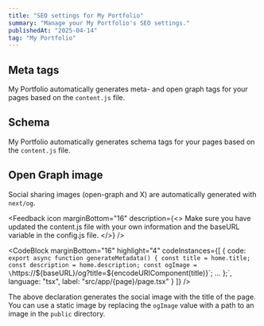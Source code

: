 ```yaml
---
title: "SEO settings for My Portfolio"
summary: "Manage your My Portfolio's SEO settings."
publishedAt: "2025-04-14"
tag: "My Portfolio"
---
```


## Meta tags

My Portfolio automatically generates meta- and open graph tags for your pages based on the `content.js` file.

## Schema

My Portfolio automatically generates schema tags for your pages based on the `content.js` file.

## Open Graph image

Social sharing images (open-graph and X) are automatically generated with `next/og`.

<Feedback
    icon
    marginBottom="16"
    description={<>
        Make sure you have updated the <InlineCode>content.js</InlineCode> file with your own information and the <InlineCode>baseURL</InlineCode> variable in the <InlineCode>config.js</InlineCode> file.
    </>}
/>

<CodeBlock
    marginBottom="16"
    highlight="4"
    codeInstances={[
      {
        code:
`export async function generateMetadata() {
  const title = home.title;
  const description = home.description;
  const ogImage = \`https://\${baseURL}/og?title=\${encodeURIComponent(title)}\`;
   ...
};`,
        language: "tsx",
        label: "src/app/{page}/page.tsx"
      }
    ]}
/>

The above declaration generates the social image with the title of the page. You can use a static image by replacing the `ogImage` value with a path to an image in the `public` directory.